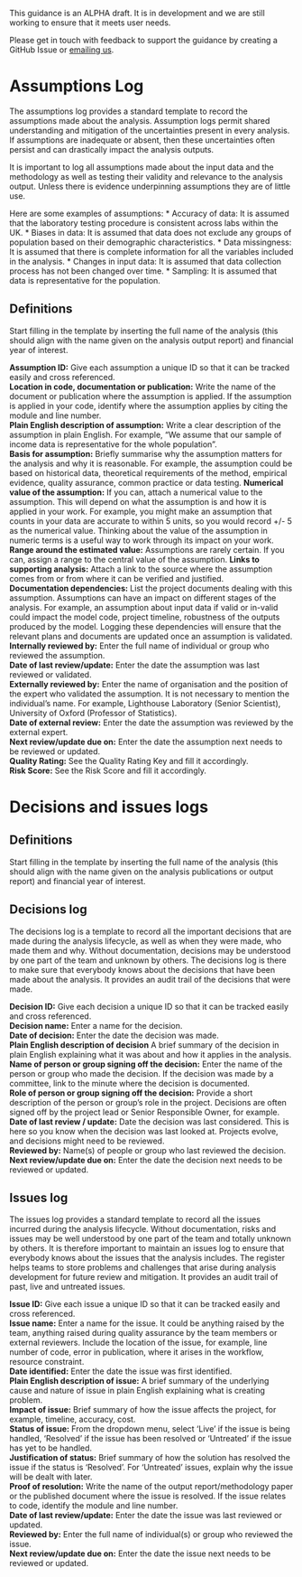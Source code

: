 ::: {.callout-note collapse="false"}
This guidance is an ALPHA draft. It is in development and we are still working to ensure that it meets user needs.

Please get in touch with feedback to support the guidance by creating a GitHub Issue or [emailing us](mailto:ASAP@ons.gov.uk).
:::

# Assumptions Log

The assumptions log provides a standard template to record the assumptions made about the analysis. Assumption logs permit shared understanding and mitigation of the uncertainties present in every analysis. If assumptions are inadequate or absent, then these uncertainties often persist and can drastically impact the analysis outputs.    

It is important to log all assumptions made about the input data and the methodology as well as testing their validity and relevance to the analysis output. Unless there is evidence underpinning assumptions they are of little use.    

Here are some examples of assumptions: 
* Accuracy of data: It is assumed that the laboratory testing procedure is consistent across labs within the UK.
* Biases in data: It is assumed that data does not exclude any groups of population based on their demographic characteristics.
* Data missingness: It is assumed that there is complete information for all the variables included in the analysis.
* Changes in input data: It is assumed that data collection process has not been changed over time.
* Sampling: It is assumed that data is representative for the population.

## Definitions

Start filling in the template by inserting the full name of the analysis (this should align with the name given on the analysis output report) and financial year of interest.

**Assumption ID:** Give each assumption a unique ID so that it can be tracked easily and cross referenced.  
**Location in code, documentation or publication:** Write the name of the document or publication where the assumption is applied. If the assumption is applied in your code, identify where the assumption applies by citing the module and line number.  
**Plain English description of assumption:** Write a clear description of the assumption in plain English. For example, "We assume that our sample of income data is representative for the whole population".  
**Basis for assumption:** Briefly summarise why the assumption matters for the analysis and why it is reasonable. For example, the assumption could be based on historical data, theoretical requirements of the method, empirical evidence, quality assurance, common practice or data testing.
**Numerical value of the assumption:** If you can, attach a numerical value to the assumption. This will depend on what the assumption is and how it is applied in your work. For example, you might make an assumption that counts in your data are accurate to within 5 units, so you would record +/- 5 as the numerical value. Thinking about the value of the assumption in numeric terms is a useful way to work through its impact on your work.
**Range around the estimated value:** Assumptions are rarely certain. If you can, assign a range to the central value of the assumption.
**Links to supporting analysis:** Attach a link to the source where the assumption comes from or from where it can be verified and justified.  
**Documentation dependencies:** List the project documents dealing with this assumption. Assumptions can have an impact on different stages of the analysis. For example, an assumption about input data if valid or in-valid could impact the model code, project timeline, robustness of the outputs produced by the model. Logging these dependencies will ensure that the relevant plans and documents are updated once an assumption is validated.  
**Internally reviewed by:** Enter the full name of individual or group who reviewed the assumption.  
**Date of last review/update:** Enter the date the assumption was last reviewed or validated.   
**Externally reviewed by:** Enter the name of organisation and the position of the expert who validated the assumption. It is not necessary to mention the individual's name. For example, Lighthouse Laboratory (Senior Scientist), University of Oxford (Professor of Statistics).     
**Date of external review:** Enter the date the assumption was reviewed by the external expert.  
**Next review/update due on:** Enter the date the assumption next needs to be reviewed or updated.  
**Quality Rating:** See the Quality Rating Key and fill it accordingly.   
**Risk Score:**	See the Risk Score and fill it accordingly.  

# Decisions and issues logs

## Definitions
Start filling in the template by inserting the full name of the analysis (this should align with the name given on the analysis publications or output report) and financial year of interest.

## Decisions log    

The decisions log is a template to record all the important decisions that are made during the analysis lifecycle, as well as when they were made, who made them and why. Without documentation, decisions may be understood by one part of the team and unknown by others. The decisions log is there to make sure that everybody knows about the decisions that have been made about the analysis. It provides an audit trail of the decisions that were made.

**Decision ID:** Give each decision a unique ID so that it can be tracked easily and cross referenced.    
**Decision name:** Enter a name for the decision.   
**Date of decision:** Enter the date the decision was made.    
**Plain English description of decision** A brief summary of the decision in plain English explaining what it was about and how it applies in the analysis.    
**Name of person or group signing off the decision:** Enter the name of the person or group who made the decision. If the decision was made by a committee, link to the minute where the decision is documented.  
**Role of person or group signing off the decision:** Provide a short description of the person or group's role in the project. Decisions are often signed off by the project lead or Senior Responsible Owner, for example.    
**Date of last review / update:** Date the decision was last considered. This is here so you know when the decision was last looked at. Projects evolve, and decisions might need to be reviewed.     
**Reviewed by:** Name(s) of people or group who last reviewed the decision.           
**Next review/update due on:** Enter the date the decision next needs to be reviewed or updated. 

## Issues log

The issues log provides a standard template to record all the issues incurred during the analysis lifecycle. Without documentation, risks and issues may be well understood by one part of the team and totally unknown by others.  It is therefore important to maintain an issues log to ensure that everybody knows about the issues that the analysis includes. The register helps teams to store problems and challenges that arise during analysis development for future review and mitigation. It provides an audit trail of past, live and untreated issues.

**Issue ID:** Give each issue a unique ID so that it can be tracked easily and cross referenced.    
**Issue name:** Enter a name for the issue. It could be anything raised by the team, anything raised during quality assurance by the team members or external reviewers. Include the location of the issue, for example, line number of code, error in publication, where it arises in the workflow, resource constraint.    
**Date identified:** Enter the date the issue was first identified.    
**Plain English description of issue:** A brief summary of the underlying cause and nature of issue in plain English explaining what is creating problem.    
**Impact of issue:** Brief summary of how the issue affects the project, for example, timeline, accuracy, cost.    
**Status of issue:** From the dropdown menu, select 'Live' if the issue is being handled, ‘Resolved’ if the issue has been resolved or ‘Untreated’ if the issue has yet to be handled.    
**Justification of status:** Brief summary of how the solution has resolved the issue if the status is ‘Resolved’. For ‘Untreated’ issues, explain why the issue will be dealt with later.     
**Proof of resolution:** Write the name of the output report/methodology paper or the published document where the issue is resolved. If the issue relates to code, identify the module and line number.    
**Date of last review/update:** Enter the date the issue was last reviewed or updated.    
**Reviewed by:** Enter the full name of individual(s) or group who reviewed  the issue.    
**Next review/update due on:** Enter the date the issue next needs to be reviewed or updated.    
